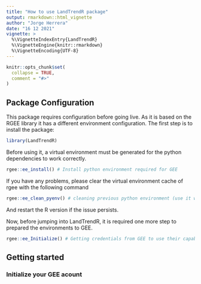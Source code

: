 ```yaml
---
title: "How to use LandTrendR package"
output: rmarkdown::html_vignette
author: "Jorge Herrera"
date: "16 12 2021"
vignette: >
  %\VignetteIndexEntry{LandTrendR}
  %\VignetteEngine{knitr::rmarkdown}
  %\VignetteEncoding{UTF-8}
---
```


```r
knitr::opts_chunk$set(
  collapse = TRUE,
  comment = "#>"
)
```

## Package Configuration

This package requires configuration before going live. As it is based on the RGEE library it has a different environment configuration. The first step is to install the package:

```r
library(LandTrendR)
```

Before using it, a virtual environment must be generated for the python dependencies to work correctly. 

```r
rgee::ee_install() # Install python environment required for GEE
```

If you have any problems, please clear the virtual environment cache of rgee with the following command 

```r
rgee::ee_clean_pyenv() # cleaning previous python environment (use it with precaution)
```

And restart the R version if the issue persists. 

Now, before jumping into LandTrendR, it is required one more step to prepared the environments to GEE. 

```r
rgee::ee_Initialize() # Getting credentials from GEE to use their capabilities
```

## Getting started

### Initialize your GEE acount





  
